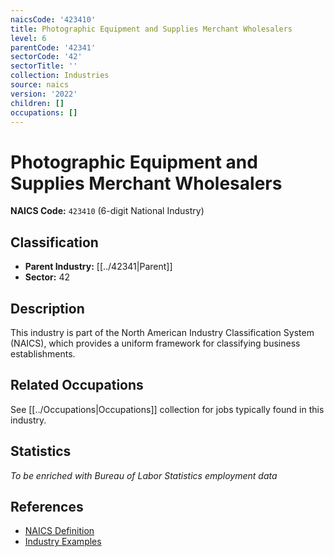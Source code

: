 ```yaml
---
naicsCode: '423410'
title: Photographic Equipment and Supplies Merchant Wholesalers
level: 6
parentCode: '42341'
sectorCode: '42'
sectorTitle: ''
collection: Industries
source: naics
version: '2022'
children: []
occupations: []
---
```

# Photographic Equipment and Supplies Merchant Wholesalers

**NAICS Code:** `423410` (6-digit National Industry)

## Classification

- **Parent Industry:** [[../42341|Parent]]
- **Sector:** 42

## Description

This industry is part of the North American Industry Classification System (NAICS), which provides a uniform framework for classifying business establishments.

## Related Occupations

See [[../Occupations|Occupations]] collection for jobs typically found in this industry.

## Statistics

*To be enriched with Bureau of Labor Statistics employment data*

## References

- [NAICS Definition](https://www.census.gov/naics/)
- [Industry Examples](https://www.census.gov/naics/2022NAICS/)
